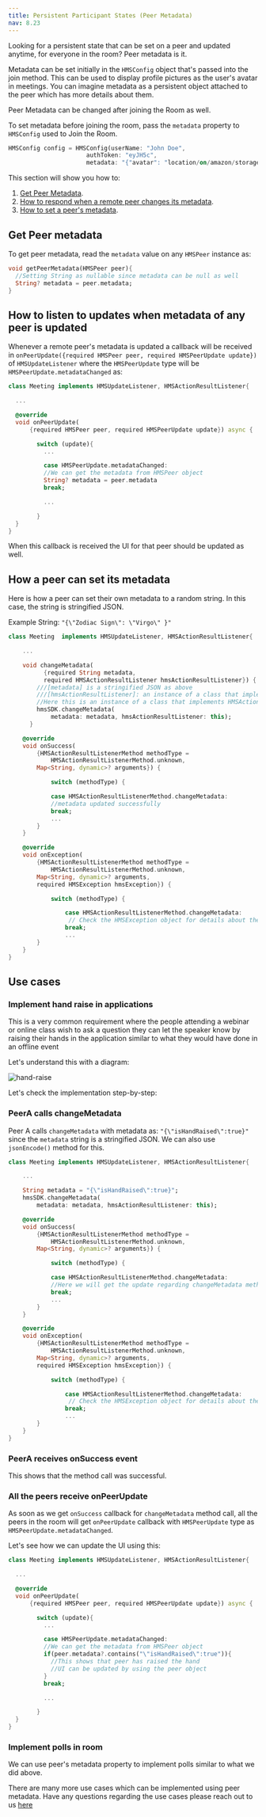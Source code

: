 ---
title: Persistent Participant States (Peer Metadata)
nav: 8.23
---

Looking for a persistent state that can be set on a peer and updated anytime, for everyone in the room? Peer metadata is it.

Metadata can be set initially in the `HMSConfig` object that's passed into the join method. This can be used to display profile pictures as the user's avatar in meetings. You can imagine metadata as a persistent object attached to the peer which has more details about them.

Peer Metadata can be changed after joining the Room as well.

To set metadata before joining the room, pass the `metadata` property to `HMSConfig` used to Join the Room.

```dart
HMSConfig config = HMSConfig(userName: "John Doe",
                      authToken: "eyJH5c",
                      metadata: "{"avatar": "location/on/amazon/storage"}");
```

This section will show you how to:

1. [Get Peer Metadata](#get-peer-metadata).
2. [How to respond when a remote peer changes its metadata](#how-to-listen-to-updates-when-metadata-of-any-peer-is-updated).
3. [How to set a peer's metadata](#how-a-peer-can-set-its-metadata).

## Get Peer metadata

To get peer metadata, read the `metadata` value on any `HMSPeer` instance as:

```dart
void getPeerMetadata(HMSPeer peer){
  //Setting String as nullable since metadata can be null as well
  String? metadata = peer.metadata;
}
```

## How to listen to updates when metadata of any peer is updated

Whenever a remote peer's metadata is updated a callback will be received in `onPeerUpdate({required HMSPeer peer, required HMSPeerUpdate update})` of `HMSUpdateListener` where the `HMSPeerUpdate` type will be `HMSPeerUpdate.metadataChanged` as:

```dart
class Meeting implements HMSUpdateListener, HMSActionResultListener{

  ...

  @override
  void onPeerUpdate(
      {required HMSPeer peer, required HMSPeerUpdate update}) async {

        switch (update){
          ...

          case HMSPeerUpdate.metadataChanged:
          //We can get the metadata from HMSPeer object
          String? metadata = peer.metadata
          break;

          ...

        }
  }
}
```

When this callback is received the UI for that peer should be updated as well.

## How a peer can set its metadata

Here is how a peer can set their own metadata to a random string. In this case, the string is stringified JSON.

Example String: `"{\"Zodiac Sign\": \"Virgo\" }"`

```dart
class Meeting  implements HMSUpdateListener, HMSActionResultListener{

    ...

    void changeMetadata(
          {required String metadata,
          required HMSActionResultListener hmsActionResultListener}) {
        ///[metadata] is a stringified JSON as above
        ///[hmsActionResultListener]: an instance of a class that implements HMSActionResultListener
        //Here this is an instance of a class that implements HMSActionResultListener that is Meeting
        hmsSDK.changeMetadata(
            metadata: metadata, hmsActionResultListener: this);
      }

    @override
    void onSuccess(
        {HMSActionResultListenerMethod methodType =
            HMSActionResultListenerMethod.unknown,
        Map<String, dynamic>? arguments}) {

            switch (methodType) {

            case HMSActionResultListenerMethod.changeMetadata:
            //metadata updated successfully
            break;
            ...
        }
    }

    @override
    void onException(
        {HMSActionResultListenerMethod methodType =
            HMSActionResultListenerMethod.unknown,
        Map<String, dynamic>? arguments,
        required HMSException hmsException}) {

            switch (methodType) {

                case HMSActionResultListenerMethod.changeMetadata:
                 // Check the HMSException object for details about the error
                break;
                ...
        }
    }
}
```

## Use cases

### Implement hand raise in applications

This is a very common requirement where the people attending a webinar or online class wish to ask a question they can let the
speaker know by raising their hands in the application similar to what they would have done in an offline event

Let's understand this with a diagram:

![hand-raise](/docs/v2/flutter-raise-hand-flowchart.png)

Let's check the implementation step-by-step:

<div className="steps-container">

### PeerA calls changeMetadata

Peer A calls `changeMetadata` with metadata as: `"{\"isHandRaised\":true}"` since the `metadata` string is a stringified JSON.
We can also use `jsonEncode()` method for this.

```dart
class Meeting implements HMSUpdateListener, HMSActionResultListener{

    ...

    String metadata = "{\"isHandRaised\":true}";
    hmsSDK.changeMetadata(
        metadata: metadata, hmsActionResultListener: this);

    @override
    void onSuccess(
        {HMSActionResultListenerMethod methodType =
            HMSActionResultListenerMethod.unknown,
        Map<String, dynamic>? arguments}) {

            switch (methodType) {

            case HMSActionResultListenerMethod.changeMetadata:
            //Here we will get the update regarding changeMetadata method
            break;
            ...
        }
    }

    @override
    void onException(
        {HMSActionResultListenerMethod methodType =
            HMSActionResultListenerMethod.unknown,
        Map<String, dynamic>? arguments,
        required HMSException hmsException}) {

            switch (methodType) {

                case HMSActionResultListenerMethod.changeMetadata:
                 // Check the HMSException object for details about the error
                break;
                ...
        }
    }
}
```

### PeerA receives onSuccess event

This shows that the method call was successful.

### All the peers receive onPeerUpdate

As soon as we get `onSuccess` callback for `changeMetadata` method call, all the peers in the room will get `onPeerUpdate` callback
with `HMSPeerUpdate` type as `HMSPeerUpdate.metadataChanged`.

Let's see how we can update the UI using this:

```dart
class Meeting implements HMSUpdateListener, HMSActionResultListener{

  ...

  @override
  void onPeerUpdate(
      {required HMSPeer peer, required HMSPeerUpdate update}) async {

        switch (update){
          ...

          case HMSPeerUpdate.metadataChanged:
          //We can get the metadata from HMSPeer object
          if(peer.metadata?.contains("\"isHandRaised\":true")){
            //This shows that peer has raised the hand
            //UI can be updated by using the peer object
          }
          break;

          ...

        }
  }
}
```

</div>

### Implement polls in room

We can use peer's metadata property to implement polls similar to what we did above.

There are many more use cases which can be implemented using peer metadata. Have any questions regarding the use cases please reach out to us [here](https://100ms.live/discord)
